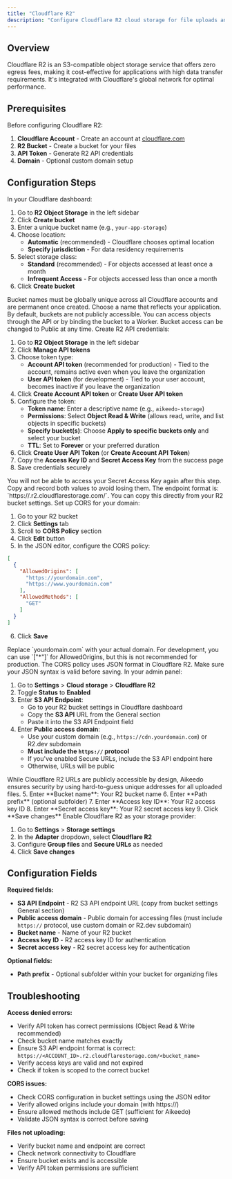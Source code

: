 ```yaml
---
title: "Cloudflare R2"
description: "Configure Cloudflare R2 cloud storage for file uploads and AI-generated content in Aikeedo. S3-compatible storage with zero egress fees."
---
```



## Overview

Cloudflare R2 is an S3-compatible object storage service that offers zero egress fees, making it cost-effective for applications with high data transfer requirements. It's integrated with Cloudflare's global network for optimal performance.

## Prerequisites

Before configuring Cloudflare R2:

1. **Cloudflare Account** - Create an account at [cloudflare.com](https://cloudflare.com)
2. **R2 Bucket** - Create a bucket for your files
3. **API Token** - Generate R2 API credentials
4. **Domain** - Optional custom domain setup

## Configuration Steps

<Steps>
<Step title="Create R2 Bucket">
  In your Cloudflare dashboard:
  
  1. Go to **R2 Object Storage** in the left sidebar
  2. Click **Create bucket**
  3. Enter a unique bucket name (e.g., `your-app-storage`)
  4. Choose location:
     - **Automatic** (recommended) - Cloudflare chooses optimal location
     - **Specify jurisdiction** - For data residency requirements
  5. Select storage class:
     - **Standard** (recommended) - For objects accessed at least once a month
     - **Infrequent Access** - For objects accessed less than once a month
  6. Click **Create bucket**
  
  <Note>
  Bucket names must be globally unique across all Cloudflare accounts and are permanent once created. Choose a name that reflects your application.
  </Note>
  
  <Info>
  By default, buckets are not publicly accessible. You can access objects through the API or by binding the bucket to a Worker. Bucket access can be changed to Public at any time.
  </Info>
</Step>

<Step title="Generate API Token">
  Create R2 API credentials:
  
  1. Go to **R2 Object Storage** in the left sidebar
  2. Click **Manage API tokens**
  3. Choose token type:
     - **Account API token** (recommended for production) - Tied to the account, remains active even when you leave the organization
     - **User API token** (for development) - Tied to your user account, becomes inactive if you leave the organization
  4. Click **Create Account API token** or **Create User API token**
  5. Configure the token:
     - **Token name**: Enter a descriptive name (e.g., `aikeedo-storage`)
     - **Permissions**: Select **Object Read & Write** (allows read, write, and list objects in specific buckets)
     - **Specify bucket(s)**: Choose **Apply to specific buckets only** and select your bucket
     - **TTL**: Set to **Forever** or your preferred duration
  6. Click **Create User API Token** (or **Create Account API Token**)
  7. Copy the **Access Key ID** and **Secret Access Key** from the success page
  8. Save credentials securely
  
  <Warning>
  You will not be able to access your Secret Access Key again after this step. Copy and record both values to avoid losing them.
  </Warning>
  
  <Note>
  The endpoint format is: `https://<ACCOUNT_ID>.r2.cloudflarestorage.com/<bucket_name>`. You can copy this directly from your R2 bucket settings.
  </Note>
</Step>

<Step title="Configure CORS">
  Set up CORS for your domain:
  
  1. Go to your R2 bucket
  2. Click **Settings** tab
  3. Scroll to **CORS Policy** section
  4. Click **Edit** button
  5. In the JSON editor, configure the CORS policy:
  
  ```json
  [
    {
      "AllowedOrigins": [
        "https://yourdomain.com",
        "https://www.yourdomain.com"
      ],
      "AllowedMethods": [
        "GET"
      ]
    }
  ]
  ```
  
  6. Click **Save**
  
  <Note>
  Replace `yourdomain.com` with your actual domain. For development, you can use `["*"]` for AllowedOrigins, but this is not recommended for production.
  </Note>
  
  <Warning>
  The CORS policy uses JSON format in Cloudflare R2. Make sure your JSON syntax is valid before saving.
  </Warning>
</Step>

<Step title="Configure in Aikeedo">
  In your admin panel:
  
  1. Go to **Settings** > **Cloud storage** > **Cloudflare R2**
  2. Toggle **Status** to **Enabled**
  3. Enter **S3 API Endpoint**: 
     - Go to your R2 bucket settings in Cloudflare dashboard
     - Copy the **S3 API** URL from the General section
     - Paste it into the S3 API Endpoint field
  4. Enter **Public access domain**: 
     - Use your custom domain (e.g., `https://cdn.yourdomain.com`) or R2.dev subdomain
     - **Must include the `https://` protocol**
     - If you've enabled Secure URLs, include the S3 API endpoint here
     - Otherwise, URLs will be public
     
  <Info>
  While Cloudflare R2 URLs are publicly accessible by design, Aikeedo ensures security by using hard-to-guess unique addresses for all uploaded files.
  </Info>
  5. Enter **Bucket name**: Your R2 bucket name
  6. Enter **Path prefix** (optional subfolder)
  7. Enter **Access key ID**: Your R2 access key ID
  8. Enter **Secret access key**: Your R2 secret access key
  9. Click **Save changes**
</Step>

<Step title="Activate Cloudflare R2">
  Enable Cloudflare R2 as your storage provider:
  
  1. Go to **Settings** > **Storage settings**
  2. In the **Adapter** dropdown, select **Cloudflare R2**
  3. Configure **Group files** and **Secure URLs** as needed
  4. Click **Save changes**
</Step>
</Steps>

## Configuration Fields

**Required fields:**
- **S3 API Endpoint** - R2 S3 API endpoint URL (copy from bucket settings General section)
- **Public access domain** - Public domain for accessing files (must include `https://` protocol, use custom domain or R2.dev subdomain)
- **Bucket name** - Name of your R2 bucket
- **Access key ID** - R2 access key ID for authentication
- **Secret access key** - R2 secret access key for authentication

**Optional fields:**
- **Path prefix** - Optional subfolder within your bucket for organizing files


## Troubleshooting

**Access denied errors:**
- Verify API token has correct permissions (Object Read & Write recommended)
- Check bucket name matches exactly
- Ensure S3 API endpoint format is correct: `https://<ACCOUNT_ID>.r2.cloudflarestorage.com/<bucket_name>`
- Verify access keys are valid and not expired
- Check if token is scoped to the correct bucket

**CORS issues:**
- Check CORS configuration in bucket settings using the JSON editor
- Verify allowed origins include your domain (with https://)
- Ensure allowed methods include GET (sufficient for Aikeedo)
- Validate JSON syntax is correct before saving

**Files not uploading:**
- Verify bucket name and endpoint are correct
- Check network connectivity to Cloudflare
- Ensure bucket exists and is accessible
- Verify API token permissions are sufficient

<Support />
